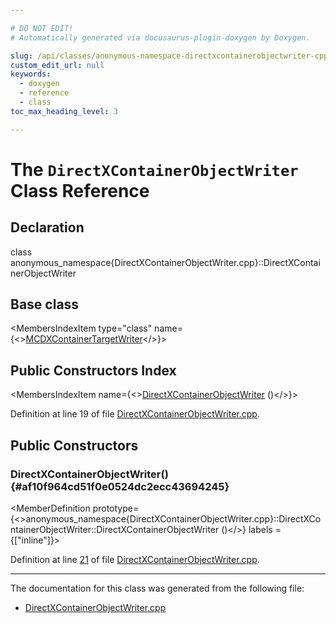 ```yaml
---

# DO NOT EDIT!
# Automatically generated via docusaurus-plugin-doxygen by Doxygen.

slug: /api/classes/anonymous-namespace-directxcontainerobjectwriter-cpp-/directxcontainerobjectwriter
custom_edit_url: null
keywords:
  - doxygen
  - reference
  - class
toc_max_heading_level: 3

---
```





# The `DirectXContainerObjectWriter` Class Reference

<DoxygenPage pluginConfig={pluginConfig}>



## Declaration

<CodeBlock>class anonymous_namespace{DirectXContainerObjectWriter.cpp}::DirectXContainerObjectWriter</CodeBlock>

## Base class

<MembersIndex>

<MembersIndexItem
  type="class"
  name={<><a href="/docs/api/classes/llvm/mcdxcontainertargetwriter">MCDXContainerTargetWriter</a></>}>
</MembersIndexItem>

</MembersIndex>

## Public Constructors Index

<MembersIndex>

<MembersIndexItem
  name={<><a href="#af10f964cd51f0e0524dc2ecc43694245">DirectXContainerObjectWriter</a> ()</>}>
</MembersIndexItem>

</MembersIndex>


Definition at line 19 of file <a href="/docs/api/files/lib/lib/target/lib/target/directx/lib/target/directx/mctargetdesc/directxcontainerobjectwriter-cpp">DirectXContainerObjectWriter.cpp</a>.

<SectionDefinition>

## Public Constructors

### DirectXContainerObjectWriter() {#af10f964cd51f0e0524dc2ecc43694245}

<MemberDefinition
  prototype={<>anonymous&#95;namespace&#123;DirectXContainerObjectWriter.cpp&#125;::DirectXContainerObjectWriter::DirectXContainerObjectWriter ()</>}
  labels = {["inline"]}>

Definition at line <a href="/docs/api/files/lib/lib/target/lib/target/directx/lib/target/directx/mctargetdesc/directxcontainerobjectwriter-cpp/#l00021">21</a> of file <a href="/docs/api/files/lib/lib/target/lib/target/directx/lib/target/directx/mctargetdesc/directxcontainerobjectwriter-cpp">DirectXContainerObjectWriter.cpp</a>.
</MemberDefinition>

</SectionDefinition>

<hr/>

The documentation for this class was generated from the following file:

<ul>
<li><a href="/docs/api/files/lib/lib/target/lib/target/directx/lib/target/directx/mctargetdesc/directxcontainerobjectwriter-cpp">DirectXContainerObjectWriter.cpp</a></li>
</ul>

</DoxygenPage>
